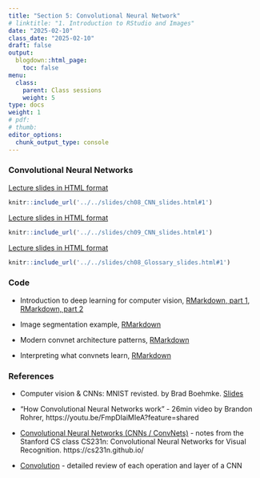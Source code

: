 ```yaml
---
title: "Section 5: Convolutional Neural Network"
# linktitle: "1. Introduction to RStudio and Images"
date: "2025-02-10"
class_date: "2025-02-10"
draft: false
output:
  blogdown::html_page:
    toc: false
menu:
  class:
    parent: Class sessions
    weight: 5
type: docs
weight: 1
# pdf: 
# thumb: 
editor_options: 
  chunk_output_type: console
---
```


### Convolutional Neural Networks

<a href="../../slides/ch08_CNN_slides.html#1" target="_blank">Lecture slides in HTML format</a>

```r
knitr::include_url('../../slides/ch08_CNN_slides.html#1')
```

<a href="../../slides/ch09_CNN_slides.html#1" target="_blank">Lecture slides in HTML format</a>

```r
knitr::include_url('../../slides/ch09_CNN_slides.html#1')
```

<a href="../../slides/ch08_Glossary_slides.html#1" target="_blank">Lecture slides in HTML format</a>

```r
knitr::include_url('../../slides/ch08_Glossary_slides.html#1')
```


### Code

- Introduction to deep learning for computer vision, [RMarkdown, part 1](../../slides/code/ch08_CNN_code1.Rmd), [RMarkdown, part 2](../../slides/code/ch08_CNN_code2.Rmd)

- Image segmentation example, [RMarkdown](../../slides/code/ch09_CNN_code1.Rmd)
- Modern convnet architecture patterns, [RMarkdown](../../slides/code/ch09_CNN_code2.Rmd)
- Interpreting what convnets learn, [RMarkdown](../../slides/code/ch09_CNN_code1.Rmd)


### References

- Computer vision & CNNs: MNIST revisted. by Brad Boehmke. [Slides](https://rstudio-conf-2020.github.io/dl-keras-tf/04-computer-vision-cnns.html#1)

- "How Convolutional Neural Networks work" - 26min video by Brandon Rohrer, https://youtu.be/FmpDIaiMIeA?feature=shared

- [Convolutional Neural Networks (CNNs / ConvNets)](https://cs231n.github.io/convolutional-networks/) - notes from the Stanford CS class CS231n: Convolutional Neural Networks for Visual Recognition. https://cs231n.github.io/

- [Convolution](https://leonardoaraujosantos.gitbook.io/artificial-inteligence/machine_learning/deep_learning/convolution) - detailed review of each operation and layer of a CNN
